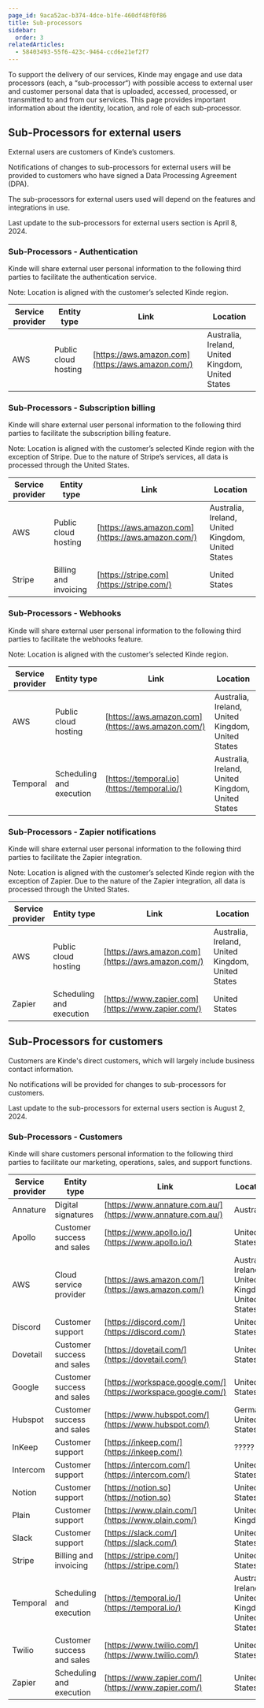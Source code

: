 ```yaml
---
page_id: 9aca52ac-b374-4dce-b1fe-460df48f0f86
title: Sub-processors
sidebar:
  order: 3
relatedArticles:
  - 58403493-55f6-423c-9464-ccd6e21ef2f7
---
```


To support the delivery of our services, Kinde may engage and use data processors (each, a “sub-processor“) with possible access to external user and customer personal data that is uploaded, accessed, processed, or transmitted to and from our services. This page provides important information about the identity, location, and role of each sub-processor.

## Sub-Processors for external users

External users are customers of Kinde’s customers.

Notifications of changes to sub-processors for external users will be provided to customers who have signed a Data Processing Agreement (DPA).

The sub-processors for external users used will depend on the features and integrations in use.

Last update to the sub-processors for external users section is April 8, 2024.

### Sub-Processors - Authentication

Kinde will share external user personal information to the following third parties to facilitate the authentication service.

Note: Location is aligned with the customer’s selected Kinde region.

| Service provider | Entity type          | Link                                              | Location                                          |
| ---------------- | -------------------- | ------------------------------------------------- | ------------------------------------------------- |
| AWS              | Public cloud hosting | [https://aws.amazon.com](https://aws.amazon.com/) | Australia, Ireland, United Kingdom, United States |

### Sub-Processors - Subscription billing

Kinde will share external user personal information to the following third parties to facilitate the subscription billing feature.

Note: Location is aligned with the customer’s selected Kinde region with the exception of Stripe. Due to the nature of Stripe’s services, all data is processed through the United States.

| Service provider | Entity type           | Link                                              | Location                                          |
| ---------------- | --------------------- | ------------------------------------------------- | ------------------------------------------------- |
| AWS              | Public cloud hosting  | [https://aws.amazon.com](https://aws.amazon.com/) | Australia, Ireland, United Kingdom, United States |
| Stripe           | Billing and invoicing | [https://stripe.com](https://stripe.com/)         | United States                                     |

### Sub-Processors - Webhooks

Kinde will share external user personal information to the following third parties to facilitate the webhooks feature.

Note: Location is aligned with the customer’s selected Kinde region.

| Service provider | Entity type              | Link                                              | Location                                          |
| ---------------- | ------------------------ | ------------------------------------------------- | ------------------------------------------------- |
| AWS              | Public cloud hosting     | [https://aws.amazon.com](https://aws.amazon.com/) | Australia, Ireland, United Kingdom, United States |
| Temporal         | Scheduling and execution | [https://temporal.io](https://temporal.io/)       | Australia, Ireland, United Kingdom, United States |

### Sub-Processors - Zapier notifications

Kinde will share external user personal information to the following third parties to facilitate the Zapier integration.

Note: Location is aligned with the customer’s selected Kinde region with the exception of Zapier. Due to the nature of the Zapier integration, all data is processed through the United States.

| Service provider | Entity type              | Link                                              | Location                                          |
| ---------------- | ------------------------ | ------------------------------------------------- | ------------------------------------------------- |
| AWS              | Public cloud hosting     | [https://aws.amazon.com](https://aws.amazon.com/) | Australia, Ireland, United Kingdom, United States |
| Zapier           | Scheduling and execution | [https://www.zapier.com](https://www.zapier.com/) | United States                                     |

## Sub-Processors for customers

Customers are Kinde's direct customers, which will largely include business contact information.

No notifications will be provided for changes to sub-processors for customers. 

Last update to the sub-processors for external users section is August 2, 2024.

### Sub-Processors - Customers

Kinde will share customers personal information to the following third parties to facilitate our marketing, operations, sales, and support functions.

| Service provider | Entity type                | Link                                                           | Location                                          |
| ---------------- | -------------------------- | -------------------------------------------------------------- | ------------------------------------------------- |
| Annature         | Digital signatures         | [https://www.annature.com.au/](https://www.annature.com.au/)   | Australia                                         |
| Apollo           | Customer success and sales | [https://www.apollo.io/](https://www.apollo.io/)               | United States                                     |
| AWS              | Cloud service provider     | [https://aws.amazon.com/](https://aws.amazon.com/)             | Australia, Ireland, United Kingdom, United States |
| Discord          | Customer support           | [https://discord.com/](https://discord.com/)                   | United States                                     |
| Dovetail         | Customer success and sales | [https://dovetail.com/](https://dovetail.com/)                 | United States                                     |
| Google           | Customer success and sales | [https://workspace.google.com/](https://workspace.google.com/) | United States                                     |
| Hubspot          | Customer success and sales | [https://www.hubspot.com/](https://www.hubspot.com/)           | Germany, United States                            |
| InKeep           | Customer support           | [https://inkeep.com/](https://inkeep.com/)                     | ?????             |
| Intercom         | Customer support           | [https://intercom.com/](https://intercom.com/)                 | United States                                     | 
| Notion           | Customer support           | [https://notion.so](https://notion.so)                         | United States                                     | 
| Plain            | Customer support           | [https://www.plain.com/](https://www.plain.com/)               | United Kingdom                                    | 
| Slack            | Customer support           | [https://slack.com/](https://slack.com/)                       | United States                                     | 
| Stripe           | Billing and invoicing      | [https://stripe.com/](https://stripe.com/)                     | United States                                     | 
| Temporal         | Scheduling and execution   | [https://temporal.io/](https://temporal.io/)                   | Australia, Ireland, United Kingdom, United States | 
| Twilio           | Customer success and sales | [https://www.twilio.com/](https://www.twilio.com/)             | United States                                     | 
| Zapier           | Scheduling and execution   | [https://www.zapier.com/](https://www.zapier.com/)             | United States                                     | 